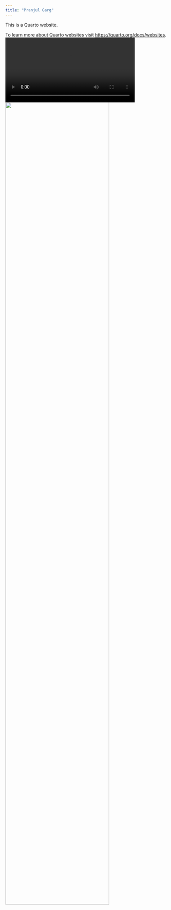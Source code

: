 ```yaml
---
title: "Pranjul Garg"
---
```


This is a Quarto website.

To learn more about Quarto websites visit <https://quarto.org/docs/websites>.
![](./videos/Video-298.mp4){width="80%" fig-align="center"}
![](./images/996E7935-AA9F-42A1-B139-1C34FCEFE5D9.jpeg){width="80%" fig-align="right"}
